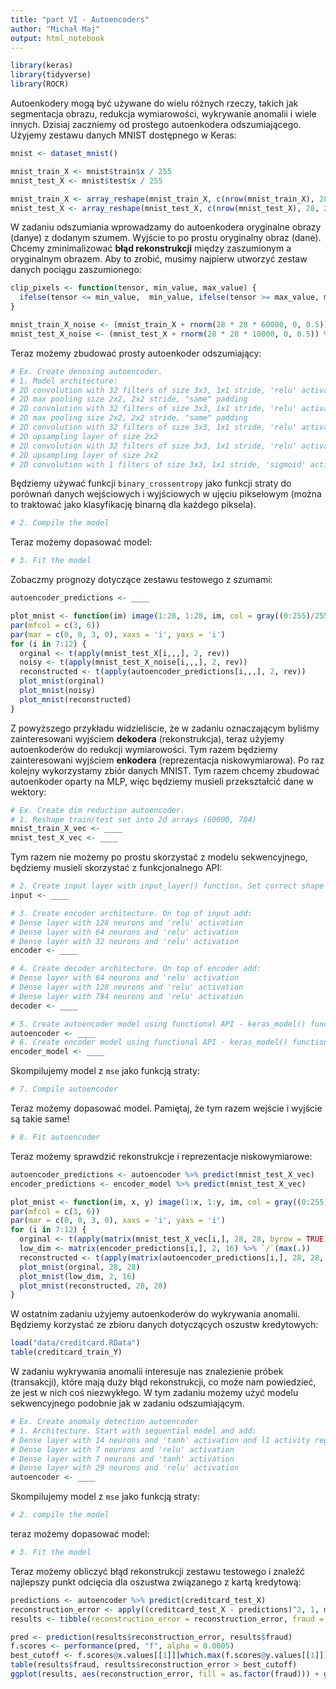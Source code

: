```yaml
---
title: "part VI - Autoencoders"
author: "Michał Maj"
output: html_notebook
---
```


```r
library(keras)
library(tidyverse)
library(ROCR)
```

Autoenkodery mogą być używane do wielu różnych rzeczy, takich jak segmentacja obrazu, redukcja wymiarowości, wykrywanie anomalii i wiele innych. Dzisiaj zaczniemy od prostego autoenkodera odszumiającego. Użyjemy zestawu danych MNIST dostępnego w Keras:

```r
mnist <- dataset_mnist()

mnist_train_X <- mnist$train$x / 255
mnist_test_X <- mnist$test$x / 255

mnist_train_X <- array_reshape(mnist_train_X, c(nrow(mnist_train_X), 28, 28, 1))
mnist_test_X <- array_reshape(mnist_test_X, c(nrow(mnist_test_X), 28, 28, 1))
```

W zadaniu odszumiania wprowadzamy do autoenkodera oryginalne obrazy (danye) z dodanym szumem. Wyjście to po prostu oryginalny obraz (dane). Chcemy zminimalizować **błąd rekonstrukcji** między zaszumionym a oryginalnym obrazem. Aby to zrobić, musimy najpierw utworzyć zestaw danych pociągu zaszumionego:

```r
clip_pixels <- function(tensor, min_value, max_value) {
  ifelse(tensor <= min_value,  min_value, ifelse(tensor >= max_value, max_value, tensor))
}

mnist_train_X_noise <- (mnist_train_X + rnorm(28 * 28 * 60000, 0, 0.5)) %>% clip_pixels(., 0, 1)
mnist_test_X_noise <- (mnist_test_X + rnorm(28 * 28 * 10000, 0, 0.5)) %>% clip_pixels(., 0, 1)
```

Teraz możemy zbudować prosty autoenkoder odszumiający:

```r
# Ex. Create denosing autoencoder.
# 1. Model architecture:
# 2D convolution with 32 filters of size 3x3, 1x1 stride, 'relu' activation, "same" padding
# 2D max pooling size 2x2, 2x2 stride, "same" padding
# 2D convolution with 32 filters of size 3x3, 1x1 stride, 'relu' activation, "same" padding
# 2D max pooling size 2x2, 2x2 stride, "same" padding
# 2D convolution with 32 filters of size 3x3, 1x1 stride, 'relu' activation, "same" padding
# 2D upsampling layer of size 2x2
# 2D convolution with 32 filters of size 3x3, 1x1 stride, 'relu' activation, "same" padding
# 2D upsampling layer of size 2x2
# 2D convolution with 1 filters of size 3x3, 1x1 stride, 'sigmoid' activation, "same" padding
```

Będziemy używać funkcji `binary_crossentropy` jako funkcji straty do porównań danych wejściowych i wyjściowych w ujęciu pikselowym (można to traktować jako klasyfikację binarną dla każdego piksela).

```r
# 2. Compile the model
```

Teraz możemy dopasować model:

```r
# 3. Fit the model
```

Zobaczmy prognozy dotyczące zestawu testowego z szumami:

```r
autoencoder_predictions <- ____

plot_mnist <- function(im) image(1:28, 1:28, im, col = gray((0:255)/255))
par(mfcol = c(3, 6))
par(mar = c(0, 0, 3, 0), xaxs = 'i', yaxs = 'i')
for (i in 7:12) {
  orginal <- t(apply(mnist_test_X[i,,,], 2, rev))
  noisy <- t(apply(mnist_test_X_noise[i,,,], 2, rev))
  reconstructed <- t(apply(autoencoder_predictions[i,,,], 2, rev))
  plot_mnist(orginal)
  plot_mnist(noisy)
  plot_mnist(reconstructed)
}
```

Z powyższego przykładu widzieliście, że w zadaniu oznaczającym byliśmy zainteresowani wyjściem **dekodera** (rekonstrukcja), teraz użyjemy autoenkoderów do redukcji wymiarowości. Tym razem będziemy zainteresowani wyjściem **enkodera** (reprezentacja niskowymiarowa). Po raz kolejny wykorzystamy zbiór danych MNIST. Tym razem chcemy zbudować autoenkoder oparty na MLP, więc będziemy musieli przekształcić dane w wektory:

```r
# Ex. Create dim reduction autoencoder.
# 1. Reshape train/test set into 2d arrays (60000, 784)
mnist_train_X_vec <- ____
mnist_test_X_vec <- ____
```

Tym razem nie możemy po prostu skorzystać z modelu sekwencyjnego, będziemy musieli skorzystać z funkcjonalnego API:

```r
# 2. Create input layer with input_layer() function. Set correct shape parameter.
input <- ____

# 3. Create encoder architecture. On top of input add:
# Dense layer with 128 neurons and 'relu' activation
# Dense layer with 64 neurons and 'relu' activation
# Dense layer with 32 neurons and 'relu' activation
encoder <- ____

# 4. Create decoder architecture. On top of encoder add:
# Dense layer with 64 neurons and 'relu' activation
# Dense layer with 128 neurons and 'relu' activation
# Dense layer with 784 neurons and 'relu' activation
decoder <- ____

# 5. Create autoencoder model using functional API - keras_model() function
autoencoder <- ____
# 6. Create encoder model using functional API - keras_model() function
encoder_model <- ____
```

Skompilujemy model z `mse` jako funkcją straty:

```r
# 7. Compile autoencoder
```

Teraz możemy dopasować model. Pamiętaj, że tym razem wejście i wyjście są takie same!

```r
# 8. Fit autoencoder
```

Teraz możemy sprawdzić rekonstrukcje i reprezentacje niskowymiarowe:

```r
autoencoder_predictions <- autoencoder %>% predict(mnist_test_X_vec)
encoder_predictions <- encoder_model %>% predict(mnist_test_X_vec)

plot_mnist <- function(im, x, y) image(1:x, 1:y, im, col = gray((0:255)/255))
par(mfcol = c(3, 6))
par(mar = c(0, 0, 3, 0), xaxs = 'i', yaxs = 'i')
for (i in 7:12) {
  orginal <- t(apply(matrix(mnist_test_X_vec[i,], 28, 28, byrow = TRUE), 2, rev))
  low_dim <- matrix(encoder_predictions[i,], 2, 16) %>% `/`(max(.))
  reconstructed <- t(apply(matrix(autoencoder_predictions[i,], 28, 28, byrow = TRUE), 2, rev))
  plot_mnist(orginal, 28, 28)
  plot_mnist(low_dim, 2, 16)
  plot_mnist(reconstructed, 28, 28)
}
```

W ostatnim zadaniu użyjemy autoenkoderów do wykrywania anomalii. Będziemy korzystać ze zbioru danych dotyczących oszustw kredytowych:

```r
load("data/creditcard.RData")
table(creditcard_train_Y)
```

W zadaniu wykrywania anomalii interesuje nas znalezienie próbek (transakcji), które mają duży błąd rekonstrukcji, co może nam powiedzieć, że jest w nich coś niezwykłego. W tym zadaniu możemy użyć modelu sekwencyjnego podobnie jak w zadaniu odszumiającym.

```r
# Ex. Create anomaly detection autoencoder
# 1. Architecture. Start with sequential model and add:
# Dense layer with 14 neurons and 'tanh' activation and l1 activity regularization with lambda = 10e-5
# Dense layer with 7 neurons and 'relu' activation
# Dense layer with 7 neurons and 'tanh' activation
# Dense layer with 29 neurons and 'relu' activation
autoencoder <- ____
```

Skompilujemy model z `mse` jako funkcją straty:

```r
# 2. compile the model
```

teraz możemy dopasować model:

```r
# 3. Fit the model
```

Teraz możemy obliczyć błąd rekonstrukcji zestawu testowego i znaleźć najlepszy punkt odcięcia dla oszustwa związanego z kartą kredytową:

```r
predictions <- autoencoder %>% predict(creditcard_test_X)
reconstruction_error <- apply((creditcard_test_X - predictions)^2, 1, mean)
results <- tibble(reconstruction_error = reconstruction_error, fraud = creditcard_test_Y)

pred <- prediction(results$reconstruction_error, results$fraud)
f.scores <- performance(pred, "f", alpha = 0.0005)
best_cutoff <- f.scores@x.values[[1]][which.max(f.scores@y.values[[1]])]
table(results$fraud, results$reconstruction_error > best_cutoff)
ggplot(results, aes(reconstruction_error, fill = as.factor(fraud))) + geom_histogram(bins = 100) + theme_bw() + facet_grid(fraud ~ ., scales = "free") + geom_vline(xintercept = best_cutoff)
```
